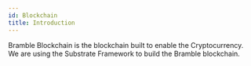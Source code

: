 ```yaml
---
id: Blockchain
title: Introduction
---
```


Bramble Blockchain is the blockchain built to enable the Cryptocurrency.
We are using the Substrate Framework to build the Bramble blockchain.